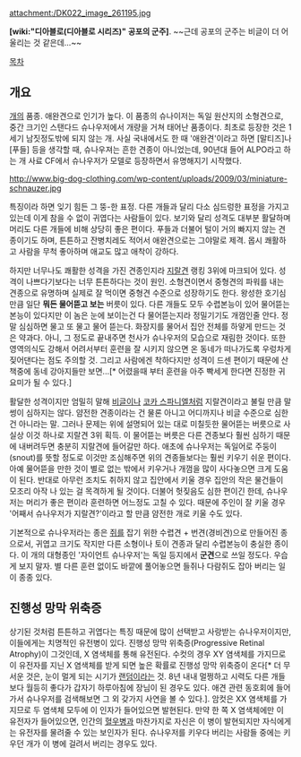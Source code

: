 attachment:/DK022_image_261195.jpg

'''[wiki:"디아블로(디아블로 시리즈)" 공포의 군주]'''. ~~근데 공포의 군주는 비글이 더 어울리는 것 같은데...~~

[[목차]]
== 개요 ==
[[개]]의 품종. 애완견으로 인기가 높다. 이 품종의 슈나이저는 독일 원산지의 소형견으로, 중간 크기인 스탠다드 슈나우저에서 개량을 거쳐 태어난 품종이다. 최초로 등장한 것은 1세기 남짓정도밖에 되지 않는 개. 사실 국내에서도 한 때 '애완견'이라고 하면 [말티즈]나 [푸들] 등을 생각할 때, 슈나우져는 흔한 견종이 아니었는데, 90년대 들어 ALPO라고 하는 개 사료 CF에서 슈나우저가 모델로 등장하면서 유명해지기 시작했다. 

http://www.big-dog-clothing.com/wp-content/uploads/2009/03/miniature-schnauzer.jpg

특징이라 하면 잊기 힘든 그 뚱-한 표정. 다른 개들과 달리 다소 심드렁한 표정을 가지고 있는데 이게 참을 수 없이 귀엽다는 사람들이 있다. 보기와 달리 성격도 대부분 활달하며 머리도 다른 개들에 비해 상당히 좋은 편이다. 푸들과 더불어 털이 거의 빠지지 않는 견종이기도 하며, 튼튼하고 잔병치레도 적어서 애완견으로는 그야말로 제격. 몹시 쾌활하고 사람을 무척 좋아하며 애교도 많고 애착이 강하다. 

하지만 너무나도 쾌활한 성격을 가진 견종인지라 [[지랄견]] 랭킹 3위에 마크되어 있다. 성격이 나쁘다기보다는 너무 튼튼하다는 것이 원인. 소형견이면서 중형견의 파워를 내는 견종으로 유명하며 실제로 잘 먹이면 중형견 수준으로 성장하기도 한다. 왕성한 호기심만큼 일단 '''뭐든 물어뜯고 보는''' 버릇이 있다. 다른 개들도 모두 수렵본능이 있어 물어뜯는 본능이 있다지만 이 놈은 눈에 보이는건 다 물어뜯는지라 정밀기기도 개껌인줄 안다. 정말 심심하면 물고 또 물고 물어 뜯는다. 화장지를 물어서 집안 전체를 하얗게 만드는 것은 약과다. 아니, 그 정도로 끝내주면 천사가 슈나우저의 모습으로 재림한 것이다. 또한 영역의식도 강해서 어려서부터 훈련을 잘 시키지 않으면 온 동네가 떠나가도록 우렁차게 짖어댄다는 점도 주의할 것. 그리고 사람에겐 착하다지만 성격이 드센 편이기 때문에 산책중에 동네 강아지들만 보면...[* 어렸을때 부터 훈련을 아주 빡세게 한다면 진정한 귀요미가 될 수 있다.]

활달한 성격이지만 엄밀히 말해 [[비글]]이나 [[코카 스파니엘]]처럼 지랄견이라고 불릴 만큼 말썽이 심하지는 않다. 얌전한 견종이라는 건 물론 아니고 어디까지나 비글 수준으로 심한 건 아니라는 말. 그러나 문제는 위에 설명되어 있는 대로 미칠듯한 물어뜯는 버릇으로 사실상 이것 하나로 지랄견 3위 획득. 이 물어뜯는 버릇은 다른 견종보다 훨씬 심하기 때문에 내버려두면 충분히 지랄견에 들어갈만 하다. 애초에 슈나우저는 독일어로 주둥이(snout)를 뜻할 정도로 이것만 조심해주면 위의 견종들보다는 훨씬 키우기 쉬운 편이다. 아예 물어뜯을 만한 것이 별로 없는 밖에서 키우거나 개껌을 많이 사다놓으면 크게 도움이 된다. 반대로 아무런 조치도 취하지 않고 집안에서 키울 경우 집안의 작은 물건들이 모조리 아작 나 있는 걸 목격하게 될 것이다. 더불어 헛짖음도 심한 편이긴 한데, 슈나우저는 머리가 좋은 편이라 훈련하면 어느정도 고칠 수 있다. 때문에 주인이 잘 키울 경우 '어째서 슈나우저가 지랄견?'이라고 할 만큼 얌전한 개로 키울 수도 있다.

기본적으로 슈나우저라는 종은 [[쥐]]를 잡기 위한 수렵견 + 번견(경비견)으로 만들어진 종으로서, 귀엽고 크기도 작지만 다른 소형이나 토이 견종과 달리 수렵본능이 충실한 종이다. 이 개의 대형종인 '자이언트 슈나우저'는 독일 등지에서 '''군견'''으로 쓰일 정도다. 우습게 보지 말자. 별 다른 훈련 없이도 바깥에 풀어놓으면 들쥐나 다람쥐도 잡아 버리는 일이 종종 있다. 

== 진행성 망막 위축증 ==
상기된 것처럼 튼튼하고 귀엽다는 특징 때문에 많이 선택받고 사랑받는 슈나우저이지만, 이들에게는 치명적인 유전병이 있다. 진행성 망막 위축증(Progressive Retinal Atrophy)이 그것인데, X 염색체를 통해 유전된다. 수컷의 경우 XY 염색체를 가지므로 이 유전자를 지닌 X 염색체를 받게 되면 높은 확률로 진행성 망막 위축증이 온다[* 더 무서운 것은, 눈이 멀게 되는 시기가 [[랜덤]]이라는 것. 8년 내내 멀쩡하고 시력도 다른 개들보다 월등히 좋다가 갑자기 하루아침에 장님이 된 경우도 있다. 애견 관련 동호회에 들어가서 슈나우저를 검색해보면 그 외 갖가지 사연을 볼 수 있다.]. 암컷은 XX 염색체를 가지므로 두 염색체 모두에 이 인자가 들어있으면 발현된다. 만약 한 쪽 X 염색체에만 이 유전자가 들어있으면, 인간의 [[혈우병]]과 마찬가지로 자신은 이 병이 발현되지만 자식에게는 유전자를 물려줄 수 있는 보인자가 된다. 슈나우저를 키우다 버리는 사람들 중에는 키우던 개가 이 병에 걸려서 버리는 경우도 있다.

